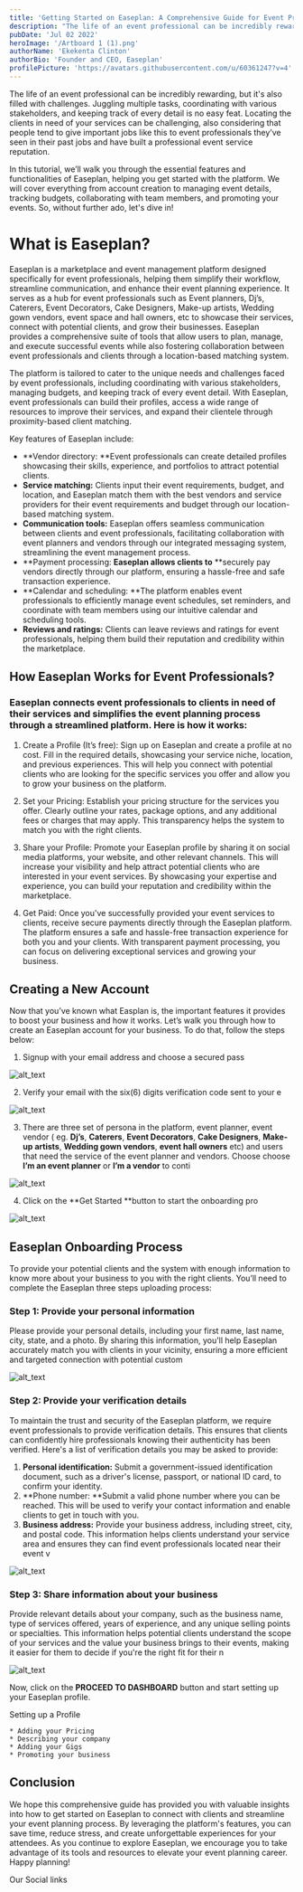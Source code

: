 ```yaml
---
title: 'Getting Started on Easeplan: A Comprehensive Guide for Event Professionals'
description: "The life of an event professional can be incredibly rewarding, but it's also filled with challenges. Juggling multiple tasks, coordinating with various stakeholders, and keeping track of every detail is no easy feat. Locating the clients in need of your services can be challenging, also considering that people tend to give important jobs like this to event professionals they’ve seen in their past jobs and have built a professional event service reputation."
pubDate: 'Jul 02 2022'
heroImage: '/Artboard 1 (1).png'
authorName: 'Ekekenta Clinton'
authorBio: 'Founder and CEO, Easeplan'
profilePicture: 'https://avatars.githubusercontent.com/u/60361247?v=4'
---
```



The life of an event professional can be incredibly rewarding, but it's also filled with challenges. Juggling multiple tasks, coordinating with various stakeholders, and keeping track of every detail is no easy feat. Locating the clients in need of your services can be challenging, also considering that people tend to give important jobs like this to event professionals they’ve seen in their past jobs and have built a professional event service reputation.

In this tutorial, we’ll walk you through the essential features and functionalities of Easeplan, helping you get started with the platform. We will cover everything from account creation to managing event details, tracking budgets, collaborating with team members, and promoting your events. So, without further ado, let's dive in!

# What is Easeplan?

Easeplan is a marketplace and event management platform designed specifically for event professionals, helping them simplify their workflow, streamline communication, and enhance their event planning experience. It serves as a hub for event professionals such as Event planners,  Dj’s, Caterers, Event Decorators, Cake Designers, Make-up artists, Wedding gown vendors, event space and hall owners, etc to showcase their services, connect with potential clients, and grow their businesses. Easeplan provides a comprehensive suite of tools that allow users to plan, manage, and execute successful events while also fostering collaboration between event professionals and clients through a location-based matching system.

The platform is tailored to cater to the unique needs and challenges faced by event professionals, including coordinating with various stakeholders, managing budgets, and keeping track of every event detail. With Easeplan, event professionals can build their profiles, access a wide range of resources to improve their services, and expand their clientele through proximity-based client matching.

Key features of Easeplan include:

* **Vendor directory: **Event professionals can create detailed profiles showcasing their skills, experience, and portfolios to attract potential clients.
* **Service matching:** Clients input their event requirements, budget, and location, and Easeplan match them with the best vendors and service providers for their event requirements and budget through our location-based matching system.
* **Communication tools:**  Easeplan offers seamless communication between clients and event professionals, facilitating collaboration with event planners and vendors through our integrated messaging system, streamlining the event management process.
* **Payment processing:  **Easeplan allows clients to** **securely pay vendors directly through our platform, ensuring a hassle-free and safe transaction experience.
* **Calendar and scheduling: **The platform enables event professionals to  efficiently manage event schedules, set reminders, and coordinate with team members using our intuitive calendar and scheduling tools.
* **Reviews and ratings:** Clients can leave reviews and ratings for event professionals, helping them build their reputation and credibility within the marketplace.


## How Easeplan Works for Event Professionals?


### Easeplan connects event professionals to clients in need of their services and simplifies the event planning process through a streamlined platform. Here is how it works:


 1. Create a Profile (It’s free): Sign up on Easeplan and create a profile at no cost. Fill in the required details, showcasing your service niche, location, and previous experiences. This will help you connect with potential clients who are looking for the specific services you offer and allow you to grow your business on the platform.


 2. Set your Pricing: Establish your pricing structure for the services you offer. Clearly outline your rates, package options, and any additional fees or charges that may apply. This transparency helps the system to match you with the right clients.


3. Share your Profile: Promote your Easeplan profile by sharing it on social media platforms, your website, and other relevant channels. This will increase your visibility and help attract potential clients who are interested in your event services. By showcasing your expertise and experience, you can build your reputation and credibility within the marketplace.

4. Get Paid: Once you've successfully provided your event services to clients, receive secure payments directly through the Easeplan platform. The platform ensures a safe and hassle-free transaction experience for both you and your clients. With transparent payment processing, you can focus on delivering exceptional services and growing your business.


## Creating a New Account

Now that you’ve known what Easplan is, the important features it provides to boost your business and how it works. Let’s walk you through how to create an Easeplan account for your business. To do that, follow the steps below:



1. Signup with your email address and choose a secured pass

![alt_text](/images/image6.png "image_tooltip")




2. Verify your email with the six(6) digits verification code sent to your e

![alt_text](/images/image1.png "image_tooltip")




3. There are three set of persona in the platform, event planner, event vendor ( eg. **Dj’s**, **Caterers**, **Event Decorators**, **Cake Designers**, **Make-up artists**, **Wedding gown vendors**, **event hall owners** etc) and users that need the service of the event planner and vendors. Choose choose **I’m an event planner** or **I’m a vendor** to conti

![alt_text](/images/image2.png "image_tooltip")




4. Click on the **Get Started **button to start the onboarding pro

![alt_text](/images/image3.png "image_tooltip")



## Easeplan Onboarding Process

To provide your potential clients and the system with enough information to know more about your business to you with the right clients. You’ll need to complete the Easeplan three steps uploading process:


### Step 1: Provide your personal information

Please provide your personal details, including your first name, last name, city, state, and a photo. By sharing this information, you'll help Easeplan accurately match you with clients in your vicinity, ensuring a more efficient and targeted connection with potential custom

![alt_text](/images/image4.png "image_tooltip")



### Step 2: Provide your verification details

To maintain the trust and security of the Easeplan platform, we require event professionals to provide verification details. This ensures that clients can confidently hire professionals knowing their authenticity has been verified. Here's a list of verification details you may be asked to provide:



1. **Personal identification:** Submit a government-issued identification document, such as a driver's license, passport, or national ID card, to confirm your identity.
2. **Phone number: **Submit a valid phone number where you can be reached. This will be used to verify your contact information and enable clients to get in touch with you.
3. **Business address:** Provide your business address, including street, city, and postal code. This information helps clients understand your service area and ensures they can find event professionals located near their event v

![alt_text](/images/image5.png "image_tooltip")



### Step 3: Share information about your business

Provide relevant details about your company, such as the business name, type of services offered, years of experience, and any unique selling points or specialties. This information helps potential clients understand the scope of your services and the value your business brings to their events, making it easier for them to decide if you're the right fit for their n

![alt_text](/images/image6.png "image_tooltip")


Now, click on the **PROCEED TO DASHBOARD** button and start setting up your Easeplan profile.

Setting up a Profile



    * Adding your Pricing
    * Describing your company
    * Adding your Gigs
    * Promoting your business


## Conclusion

We hope this comprehensive guide has provided you with valuable insights into how to get started on Easeplan to connect with clients and streamline your event planning process. By leveraging the platform's features, you can save time, reduce stress, and create unforgettable experiences for your attendees. As you continue to explore Easeplan, we encourage you to take advantage of its tools and resources to elevate your event planning career. Happy planning!


<HeaderLink href="#" onclick="alert('clicked!')">
	Our Social links
</HeaderLink>
